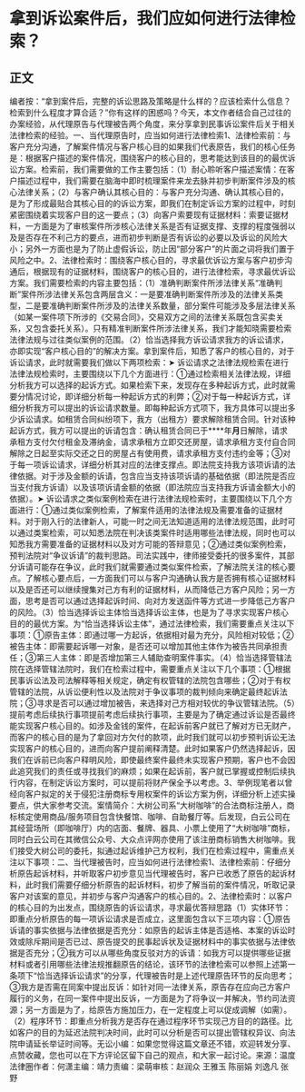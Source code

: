 # 拿到诉讼案件后，我们应如何进行法律检索？
## 正文
编者按：“拿到案件后，完整的诉讼思路及策略是什么样的？应该检索什么信息？检索到什么程度才算合适？”你有这样的困惑吗？今天，本文作者结合自己过往的办案经验，从代理原告与代理被告两个角度，来分享拿到民事诉讼案件后关于相关法律检索的经验。一、当代理原告时，应当如何进行法律检索1、法律检索前：与客户充分沟通，了解案件情况与客户核心目的如果我们代表原告，我们的核心任务是：根据客户描述的案件情况，围绕客户的核心目的，思考能达到该目的的最优诉讼方案。检索前，我们需要做的工作主要包括：（1）耐心聆听客户描述案情：在客户描述过程中，我们需要在脑海中即时梳理案件来龙去脉并初步判断案件涉及的核心法律关系；（2）与客户确认其核心目的：与客户充分沟通、确认其核心目的，是为了形成最贴合其核心目的的诉讼方案，即我们在制定诉讼方案的过程中，时刻紧密围绕着实现客户目的这一要点；（3）向客户索要现有证据材料：索要证据材料，一方面是为了审核案件所涉核心法律关系是否有证据支撑、支撑的程度强弱以及是否存在不利己方的要点，进而初步判断是否有诉讼的必要以及诉讼的风险大小；另外一方面也是为了防止虚假诉讼，防止因“部分客户”的片面之词将我们置于风险之中。2、法律检索时：围绕客户核心目的，寻求最优诉讼方案与客户初步沟通后，根据现有的证据材料，围绕客户的核心目的，进行法律检索，寻求最优诉讼方案。我们需要检索的内容主要包括：（1）准确判断案件所涉法律关系“准确判断”案件所涉法律关系包含两层含义：一是要准确判断案件所涉及的法律关系类型，二是要准确判断案件所涉及的法律关系数量，部分案件可能涉及多层法律关系（如某一案件项下所涉的《交易合同》，交易双方之间的法律关系既包含买卖关系，又包含委托关系）。只有精准判断案件所涉法律关系，我们才能知晓需要检索法律法规与过往类似案例的范围。（2）恰当选择我方诉讼请求我方的诉讼请求，亦即实现“客户核心目的”的解决方案。拿到案件后，知悉了客户的核心目的，对于诉讼请求，此时就需要我们做以下两项检索：➤ 诉讼请求之法律法规检索在进行法律法规检索时，主要围绕以下几个方面进行：①通过检索相关法律法规，详细分析我方可以选择的起诉方式。如果检索下来，发现存在多种起诉方式，此时就需要分情况讨论，即详细分析每一种起诉方式的利弊；②对于每一种起诉方式，详细分析我方可以提出的诉讼请求数量。即每种起诉方式项下，我方具体可以提出多少诉讼请求。如租赁合同纠纷项下，我方（出租方）要求解除租赁合同。针对该种起诉方式，我方可以提出的诉请包含：确认租赁合同已于****年**月**日解除，请求承租方支付欠付租金及滞纳金，请求承租方立即交还房屋，请求承租方支付自合同解除之日起至实际交还之日的房屋占有使用费，请求承租方支付违约金等；③对于每一项诉讼请求，详细分析其对应的法律支撑点。即法院支持我方该项诉请的法律依据。对于涉及金额的诉请，包含应当支持该项诉请的基础依据（即法院是否应当支付我方诉请）以及该项诉请金额的依据（即法院应当支持我方诉请金额大小的依据）。➤ 诉讼请求之类似案例检索在进行法律法规检索时，主要围绕以下几个方面进行：①通过类似案例检索，了解案件适用的法律法规及需要准备的证据材料。对于刚入行的法律新人，可能一时之间无法知道适用的法律法规范围，此时可以通过类案检索，可以知悉法院在判决该类案件时适用哪些法律法规，同时也可以知悉我方需要准备的证据材料以及对方可能的答辩意见；②通过类似案例检索，预判法院对“争议诉请”的裁判思路。司法实践中，律师接受委托的很多案件，其部分诉请可能存在争议，此时我们就需要通过类似案件检索，了解法院关注的核心要点。了解核心要点后，一方面我们可以与客户沟通确认我方是否拥有核心证据材料以及是否还可以继续搜集对己方有利的证据材料，从而降低己方客户风险；另一方面，思考是否可以通过选择起诉时间、向对方发送函件等方式进一步降低己方客户的风险。（3）恰当选择诉讼主体恰当选择诉讼主体，也是为了寻求实现客户核心目的的最优方案。为“恰当选择诉讼主体”，通过法律检索，我们需要重点关注以下事项：①原告主体：即通过哪一方起诉，依据相对最为充分，风险相对较低；②被告主体：即需要起诉哪一对象，是否还可以增加其他主体作为被告共同承担责任；③第三人主体：即是否增加第三人辅助查明案件事实。（4）恰当选择管辖法院在选择管辖法院时，我们在检索过程中，需要重点关注以下几个事项：①根据民事诉讼法及司法解释等相关规定，确定有权管辖的法院包含哪些；②对于有权管辖的法院，从诉讼便利性以及法院对于争议事项的裁判倾向来确定最终起诉法院；③寻求是否可以通过增加被告，来选择对己方相对较优的争议管辖法院。（5）提前考虑后续执行事项提前考虑后续执行事项，主要是为了确定通过诉讼是否最终能实现客户核心目的。如涉及金钱的案件，在起诉前客户就已了解对方已无财产，而客户的核心目的是为了拿回对方欠付的款项，此时我们就可以初步预判诉讼无法实现客户的核心目的，进而向客户提前阐释清楚。此时如果客户仍然选择起诉，因我们在诉前已向客户释明风险，即使最终案件最终未实现客户预期，客户也不会因此追究我们的责任或寻找我们的麻烦；如果在起诉前，客户就已掌握或控制后续执行内容，在制定诉讼方案时，可以提前将财产保全予以考虑。3、举例现笔者以曾经向客户拟定的关于侵犯注册商标专用权案件的诉讼方案为例，详细分析上述实操要点，供大家参考交流。案情简介：大树公司系“大树咖啡”的合法商标注册人，商标核定使用商品/服务项目包含快餐馆、咖啡、自助餐厅等。后发现，白云公司在其经营场所（即咖啡厅）内的店面、餐牌、器具、小票上使用了“大树咖啡”商标，同时白云公司在其微信公众号、大众点评网亦使用了该注册商标销售大树咖啡。我们接受大树公司的委托，拟通过起诉维护己方权利，我们在检索过程中，需重点关注以下事项：二、当代理被告时，应当如何进行法律检索1、法律检索前：仔细分析原告起诉材料，并听取客户初步意见当代理被告时，客户已收悉了原告的起诉材料，此时我们需要仔细分析原告的起诉材料，初步了解当前的案件情况，听取记录客户对该案的意见，并初步与客户沟通客户的核心目的。2、法律检索时：以客户的核心目的为出发点，围绕原告的诉讼请求，寻求最优答辩思路（1）实体环节：即重点分析原告的每一项诉讼请求是否成立，这里面包含以下三项内容：①原告诉请的事实依据与法律依据是否充分：如原告的起诉主体是否适格、本案的诉讼时效或除斥期间是否已过、原告提交的民事起诉状及证据材料中的事实依据与法律依据是否充分；②我方可以从哪些角度反驳对方的诉请：如我方可以提供哪些证据材料或者引用哪些法律法规推翻原告的结论，该环节的法律检索可以参照上述第一条项下“恰当选择诉讼请求”的分享，代理被告时是上述代理原告环节的反向思考；③我方是否需在同案中提出反诉：如针对同一法律关系，原告存在应向己方客户履行的义务，在同一案件中提出反诉，一方面是为了将争议一并解决，节约司法资源；另一方面是为了，给原告方施加压力，在一定程度上可以促成调解（如需）。（2）程序环节：即重点分析我方是否存在通过程序环节实现己方目的的路径。比如客户的目的为延迟法院判决时间，此时可以分析是否可以提出管辖权异议、向法院申请延长举证时间等。无讼小编：如果您觉得这篇文章还不错，欢迎转发分享、点赞收藏，您也可以在下方评论区留下自己的观点，和大家一起讨论。来源：温度法律圈作者：何潇主编：靖力责编：梁萌审核：赵润众 王雅玉 陈丽娟 刘逸凡 张野